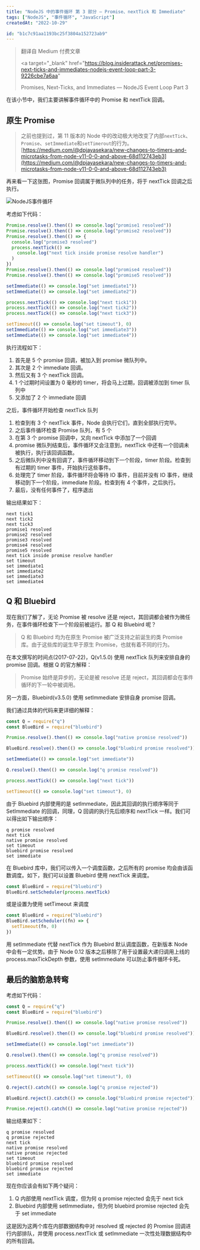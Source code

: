 ```yaml
---
title: "NodeJS 中的事件循环 第 3 部分 — Promise、nextTick 和 Immediate"
tags: ["NodeJS", "事件循环", "JavaScript"]
createdAt: "2022-10-29"

id: "b1c7c91aa1193bc25f3804a152723ab9"
---
```


<blockquote variant="original-link">

翻译自 Medium 付费文章

<a
  target="_blank"
  href="https://blog.insiderattack.net/promises-next-ticks-and-immediates-nodejs-event-loop-part-3-9226cbe7a6aa"
>
  Promises, Next-Ticks, and Immediates — NodeJS Event Loop Part 3
</a>

</blockquote>

在该小节中，我们主要讲解事件循环中的 Promise 和 nextTick 回调。

## 原生 Promise

> 之前也提到过，第 11 版本的 Node 中的改动极大地改变了内部`nextTick`、`Promise`、`setImmediate`和`setTimerout`的行为。  
> [https://medium.com/@dpjayasekara/new-changes-to-timers-and-microtasks-from-node-v11-0-0-and-above-68d112743eb3](https://medium.com/@dpjayasekara/new-changes-to-timers-and-microtasks-from-node-v11-0-0-and-above-68d112743eb3)

再来看一下这张图，Promise 回调属于微队列中的任务，将于 nextTick 回调之后执行。

![NodeJS事件循环](../NodeJS中的事件循环1/nodejs-event-loop.jpg)

考虑如下代码：

```js
Promise.resolve().then(() => console.log("promise1 resolved"))
Promise.resolve().then(() => console.log("promise2 resolved"))
Promise.resolve().then(() => {
  console.log("promise3 resolved")
  process.nextTick(() =>
    console.log("next tick inside promise resolve handler")
  )
})
Promise.resolve().then(() => console.log("promise4 resolved"))
Promise.resolve().then(() => console.log("promise5 resolved"))

setImmediate(() => console.log("set immediate1"))
setImmediate(() => console.log("set immediate2"))

process.nextTick(() => console.log("next tick1"))
process.nextTick(() => console.log("next tick2"))
process.nextTick(() => console.log("next tick3"))

setTimeout(() => console.log("set timeout"), 0)
setImmediate(() => console.log("set immediate3"))
setImmediate(() => console.log("set immediate4"))
```

执行流程如下：

1. 首先是 5 个 promise 回调，被加入到 promise 微队列中。
2. 其次是 2 个 immediate 回调。
3. 然后又有 3 个 nextTick 回调。
4. 1 个过期时间设置为 0 毫秒的 timer，将会马上过期，回调被添加到 timer 队列中
5. 又添加了 2 个 immediate 回调

之后，事件循环开始检查 nextTick 队列

1. 检查到有 3 个 nextTick 事件，Node 会执行它们，直到全部执行完毕。
2. 之后事件循环检查 Promise 队列，有 5 个
3. 在第 3 个 promise 回调中，又向 nextTick 中添加了一个回调
4. promise 微队列结束后，事件循环又会注意到，nextTick 中还有一个回调未被执行，执行该回调函数。
5. 之后微队列中没有回调了，事件循环移动到下一个阶段，timer 阶段。检查到有过期的 timer 事件，开始执行这些事件。
6. 处理完了 timer 阶段，事件循环将会等待 IO 事件，目前并没有 IO 事件，继续移动到下一个阶段，immediate 阶段。检查到有 4 个事件，之后执行。
7. 最后，没有任何事件了，程序退出

输出结果如下：

```shell
next tick1
next tick2
next tick3
promise1 resolved
promise2 resolved
promise3 resolved
promise4 resolved
promise5 resolved
next tick inside promise resolve handler
set timeout
set immediate1
set immediate2
set immediate3
set immediate4
```

## Q 和 Bluebird

现在我们了解了，无论 Promise 被 resolve 还是 reject，其回调都会被作为微任务，在事件循环检查下一个阶段前被运行。那 Q 和 Bluebird 呢？

> Q 和 Bluebird 均为在原生 Promise 被广泛支持之前诞生的类 Promise 库。由于这些库的诞生早于原生 Promise，也就有着不同的行为。

在本文撰写的时间点(2017-07-22)，Q(v1.5.0) 使用 nextTick 队列来安排自身的 promise 回调。根据 Q 的官方解释：

> Promise 始终是异步的，无论是被 resolve 还是 reject，其回调都会在事件循环的下一轮中被调用。

另一方面，Bluebird(v3.5.0) 使用 setImmediate 安排自身 promise 回调。

我们通过具体的代码来更详细的解释：

```js
const Q = require("q")
const BlueBird = require("bluebird")

Promise.resolve().then(() => console.log("native promise resolved"))

BlueBird.resolve().then(() => console.log("bluebird promise resolved"))

setImmediate(() => console.log("set immediate"))

Q.resolve().then(() => console.log("q promise resolved"))

process.nextTick(() => console.log("next tick"))

setTimeout(() => console.log("set timeout"), 0)
```

由于 Bluebird 内部使用的是 setImmediate，因此其回调的执行顺序等同于 SetImmediate 的回调，同理，Q 回调的执行先后顺序和 nextTick 一样。我们可以得出如下输出顺序：

```shell
q promise resolved
next tick
native promise resolved
set timeout
bluebird promise resolved
set immediate
```

在 Bluebird 库中，我们可以传入一个调度函数，之后所有的 promise 均会由该函数调度。如下，我们可以设置 Bluebird 使用 nextTick 来调度。

```js
const BlueBird = require("bluebird")
BlueBird.setScheduler(process.nextTick)
```

或是设置为使用 setTimeout 来调度

```js
const BlueBird = require("bluebird")
BlueBird.setScheduler((fn) => {
  setTimeout(fn, 0)
})
```

用 setImmediate 代替 nextTick 作为 Bluebird 默认调度函数，在新版本 Node 中会有一定优势。由于 Node 0.12 版本之后移除了用于设置最大递归调用上线的 process.maxTickDepth 参数，使用 setImmediate 可以防止事件循环卡死。

## 最后的脑筋急转弯

考虑如下代码：

```js
const Q = require("q")
const BlueBird = require("bluebird")

Promise.resolve().then(() => console.log("native promise resolved"))

BlueBird.resolve().then(() => console.log("bluebird promise resolved"))

setImmediate(() => console.log("set immediate"))

Q.resolve().then(() => console.log("q promise resolved"))

process.nextTick(() => console.log("next tick"))

setTimeout(() => console.log("set timeout"), 0)

Q.reject().catch(() => console.log("q promise rejected"))

BlueBird.reject().catch(() => console.log("bluebird promise rejected"))

Promise.reject().catch(() => console.log("native promise rejected"))
```

输出结果如下：

```shell
q promise resolved
q promise rejected
next tick
native promise resolved
native promise rejected
set timeout
bluebird promise resolved
bluebird promise rejected
set immediate
```

现在你应该会有如下两个疑问：

1. Q 内部使用 nextTick 调度，但为何 q promise rejected 会先于 next tick
2. Bluebird 内部使用 setImmediate，但为何 bluebird promise rejected 会先于 set immediate

这是因为这两个库在内部数据结构中对 resolved 或 rejected 的 Promise 回调进行内部排队，并使用 process.nextTick 或 setImmediate 一次性处理数据结构中的所有回调。
